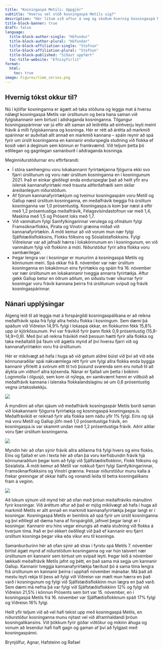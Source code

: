 ```yaml
---
title: "Kosningaspá Metils: Uppgjör"
subtitle: "Hversu vel stóð kosningaspá Metils sig?"
description: "Hér lítum við aftur á veg og skoðum hvernig kosningaspá Metils stóð sig í samanburði við úrslit kosninganna og fylgiskannanir. Niðurstöðurnar sýna að Metill og Gallup voru næst úrslitum kosninganna með 1,0 prósentustiga meðalfrávik."
title-block-banner: true 
draft: false
language:
  title-block-author-single: "Höfundur"
  title-block-author-plural: "Höfundar"
  title-block-affiliation-single: "Stofnun"
  title-block-affiliation-plural: "Stofnun"
  title-block-published: "Síðast uppfært"
  toc-title-website: "Efnisyfirlit"
format:
  html:
    toc: true
image: Figures/time_series.png
---
```




## Hvernig tókst okkur til? 

Nú í kjölfar kosninganna er ágætt að taka stöðuna og leggja mat á hversu nálægt kosningaspá Metils var úrslitunum og bera hana saman við fylgiskannanir sem birtust í aðdraganda kosninganna. Tilgangur kosningaspárinnar var jú eftir allt saman að leiðrétta að einhverju leyti meint frávik á milli fylgiskannana og kosninga. Hér er rétt að árétta að markmið spárinnar er auðvitað allt annað en markmið kannana – spáin reynir að spá fyrir um úrslit kosninganna en kannanir endurspegla stuðning við flokka ef kosið væri á deginum sem könnun er framkvæmd. Við teljum þetta þó eðlilegan og gagnlegan samanburð í aðdraganda kosninga.

Meginniðurstöðurnar eru eftirfarandi:

* Í stóra samhenginu voru lokakannanir fyrirtækjanna fjögurra ekki svo fjarri úrslitunum og voru nær úrslitum kosninganna en í kosningunum 2021. Það er einkar gleðilegt enda endurspeglar það að heilt yfir eru íslensk kannanafyrirtæki með trausta aðferðafræði sem skilar áreiðanlegum niðurstöðum.
* Af fjórum kannanafyrirtækjum og tveimur kosningaspám voru Metill og Gallup næst úrslitum kosninganna, en meðalfrávik beggja frá úrslitum kosninganna var 1,0 prósentustig. Kosningaspa.is kom þar næst á eftir með 1,2 prósentustiga meðalfrávik, Félagsvísindastofnun var með 1,4, Maskína með 1,5 og Prósent loks með 1,7.
* Við vanmátum fylgi Samfylkingarinnar verulega og ofmátum fylgi Framsóknarflokks, Pírata og Vinstri grænna miðað við kannanafyrirtækin. Á móti kemur að við vorum mun nær fylgi Sjálfstæðisflokksins, Flokks fólksins og Sósíalistaflokksins. Fylgi Viðreisnar var að jafnaði hærra í lokakönnunum en í kosningunum, en við vanmátum fylgi við flokkinn á móti. Niðurstöður fyrir aðra flokka voru sambærilegar. 
* Þegar lengra var í kosningar er munurinn á kosningaspá Metils og könnunum meiri. Spá okkar frá 8. nóvember var nær úrslitum kosninganna en lokakönnun eins fyrirtækis og spáin frá 16. nóvember var nær úrslitunum en lokakannanir tveggja annarra fyrirtækja. Aftur gekk Gallup betur en öðrum aðilum, en síðustu tvær vikurnar fyrir kosningar voru frávik kannana þeirra frá úrslitunum svipuð og frávik kosningaspárinnar.


## Nánari upplýsingar

Algeng leið til að leggja mat á forspárgildi kosningaspálíkana er að reikna meðalfrávik spáa frá fylgi allra helstu flokka í kosningum. Sem dæmi þá spáðum við Viðreisn 14,9% fylgi í lokaspá okkar, en flokkurinn fékk 15,8% upp úr kjörkössunum. Því var frávikið fyrir þann flokk 0,9 prósentustig (15,8-14,9=0,9). Með því að reikna frávikið með þessum hætti fyrir alla flokka og taka meðaltalið þá fáum við ágætis mynd af því hversu fjarri við og kannanafyrirtækin voru frá úrslitunum.

Hér er mikilvægt að hafa í huga að við getum aldrei búist við því að við eða könnunaraðilar spái nákvæmlega rétt fyrir um fylgi allra flokka enda byggja kannanir yfirleitt á svörum eitt til tvö þúsund svarenda sem eru notuð til að álykta um viðhorf allra kjósenda. Nánar er fjallað um þetta í bókinni Lognmolla í ólgusjó, sem kom út nýlega, en samkvæmt henni er viðbúið að meðalfrávik kannana í íslenska flokkalandslaginu sé um 0,6 prósentustig vegna úrtaksskekkju.

![](Figures/final_mae_transparent.png){.column-page}


Á myndinni að ofan sjáum við meðalfrávik kosningaspár Metils borið saman við lokakannanir fjögurra fyrirtækja og kosningaspá kosningaspa.is. Meðalfrávikið er reiknað fyrir alla flokka sem náðu yfir 1% fylgi. Eins og sjá má voru Metill og Gallup jöfn með 1,0 prósentustiga frávik, en kosningaspa.is var skammt undan með 1,2 prósentustiga frávik. Aðrir aðilar voru fjær úrslitum kosninganna.

![](Figures/fravik_flokkar2_transparent.png){.column-page}

Myndin hér að ofan sýnir frávik allra aðilanna frá fylgi hvers og eins flokks. Eins og fjallað er um í texta hér að ofan þá voru kerfisbundin frávik hjá könnunaraðilum þegar kom að fylgi við Sjálfstæðisflokkinn, Flokk fólksins og Sósíalista. Á móti kemur að Metill var nokkuð fjarri fylgi Samfylkingarinnar, Framsóknarflokksins og Vinstri grænna. Þessar niðurstöður munu kalla á frekar greiningar af okkar hálfu og vonandi leiða til betra kosningalíkans fram á veginn.

![](Figures/time_series_transparent.png){.column-page}

Að lokum sýnum við mynd hér að ofan með þróun meðalfráviks mánuðinn fyrir kosningar. Við áréttum aftur að það er mjög mikilvægt að hafa í huga að markmið Metils er allt annað en markmið kannanafyrirtækja þegar langt er í kosningar. Kosningaspá Metils er beinlínis að spá fyrir um úrslit kosninganna og því eðlilegt að dæma hana af forspárgildi, jafnvel þegar langt er í kosningar. Kannanir eru hins vegar einungis að mæla stuðning við flokka á hverjum tíma. Það er því ekkert óeðlilegt við það ef kannanir eru fjarri úrslitum kosninga þegar vika eða vikur eru til kosninga.

Samanburðurinn hér að ofan sýnir að strax í fyrstu spá Metils 7. nóvember birtist ágæt mynd af niðurstöðum kosninganna og var hún talsvert nær úrslitunum en kannanir sem birtust um svipað leyti. Þegar leið á nóvember lækkaði meðalfrávik Metils jafnt og þétt, en það sama má segja um kannanir Gallup. Kannanir tveggja kannanafyrirtækja færðust þó á sama tíma lengra frá úrslitunum en kannanir þeirra í upphafi nóvember mánaðar. Má það að mestu leyti rekja til þess að fylgi við Viðreisn var mælt mun hærra en það varð í kosningunum og fylgi við Sjálfstæðisflokkinn mun lægra en það varð. Sem dæmi má nefna þá var fylgi við Sjálfstæðisflokkinn 12% og fylgi við Viðreisn 21,5% í könnun Prósents sem birt var 15. nóvember, en í kosningaspá Metils frá 16. nóvember var Sjálftæðisflokknum spáð 17% fylgi og Viðreisn 16% fylgi.

Heilt yfir teljum við að vel hafi tekist upp með kosningaspá Metils, en niðurstöður kosninganna munu nýtast vel við áframhaldandi þróun kosningalíkansins. Við þökkum fyrir góðar viðtökur og mikinn áhuga og vonum að lesendur hafi haft gagn og gaman af því að fylgjast með kosningaspánni.

Brynjólfur, Agnar, Hafsteinn og Rafael
